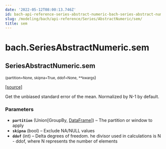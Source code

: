 ```yaml
---
date: '2022-05-12T08:00:13.746Z'
id: bach-api-reference-series-abstract-numeric-bach-series-abstract-numeric-sem
slug: /modeling/bach/api-reference/Series/AbstractNumeric/sem/
title: sem
---
```


# bach.SeriesAbstractNumeric.sem

<div className="method">

## <span className="additional-name">SeriesAbstractNumeric.</span><span className="name">sem</span>

<small className="parameter-list">(<span className="parameter" id="partition">partition=None</span>, <span className="parameter" id="skipna">skipna=True</span>, <span className="parameter" id="ddof">ddof=None</span>, <span className="parameter" id="**">\*\*kwargs</span></small>)


&#8203;<span className="view-source">[[source]](https://github.com/objectiv/objectiv-analytics/blob/main/bach/bach/series/series_numeric.py)</span>

<div className="content">

Get the unbiased standard error of the mean.
Normalized by N-1 by default.


### Parameters

* **`partition`** (Union[GroupBy, [DataFrame](/modeling/bach/api-reference/DataFrame/bach.DataFrame.mdx)]) – The partition or window to apply
* **`skipna`** (bool) – Exclude NA/NULL values
* **`ddof`** (int) – Delta degrees of freedom. he divisor used in calculations is N - ddof,
where N represents the number of elements



</div>


</div>
